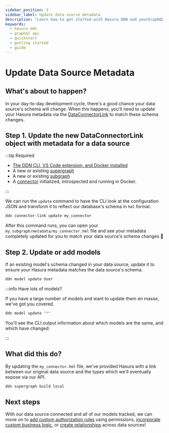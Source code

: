```yaml
---
sidebar_position: 3
sidebar_label: Update data source metadata
description: "Learn how to get started with Hasura DDN and yourGraphQL API."
keywords:
  - hasura ddn
  - graphql api
  - quickstart
  - getting started
  - guide
---
```



# Update Data Source Metadata

## What's about to happen?

In your day-to-day development cycle, there's a good chance your data source's schema will change. When this happens,
you'll need to update your Hasura metadata via the [DataConnectorLink](/supergraph-modeling/data-connector-links.mdx) to
match these schema changes.

<Thumbnail src="/img/get-started/ERD/create-metadata.png" alt="Create source metadata" width="1000px" />

## Step 1. Update the new DataConnectorLink object with metadata for a data source

:::tip Required

- [The DDN CLI, VS Code extension, and Docker installed](/getting-started/build/00-prerequisites.mdx)
- A new or existing [supergraph](/getting-started/build/01-init-supergraph.mdx)
- A new or existing [subgraph](/getting-started/build/02-init-subgraph.mdx)
- A [connector](/getting-started/build/03-connect-to-data/01-connect-a-source.mdx) initialized, introspected and running
  in Docker.

:::

We can run the `update` command to have the CLI look at the configuration JSON and transform it to reflect our
database's schema in `hml` format.

```bash title="Run the following command, updating the referenced name to match your connector:"
ddn connector-link update my_connector
```

After this command runs, you can open your `my_subgraph/metadata/my_connector.hml` file and see your metadata completely
updated for you to match your data source's schema changes 🎉

## Step 2. Update or add models

If an existing model's schema changed in your data source, update it to ensure your Hasura metadata matches the data
source's schema.

```bash
ddn model update User
```

:::info Have lots of models?

If you have a large number of models and want to update them en masse, we've got you covered.

```bash title="Run the following:"
ddn model update "*"
```

You'll see the CLI output information about which models are the same, and which have changed.

:::

## What did this do?

By updating the `my_connector.hml` file, we've provided Hasura with a link between our original data source and the
types which we'll eventually expose via our API.

```bash title="Be sure to create a new build before testing your API:"
ddn supergraph build local
```

## Next steps

With our data source connected and all of our models tracked, we can move on to
[add custom authorization rules](/getting-started/build/05-add-permissions.mdx) using permissions,
[incorporate custom business logic](/getting-started/build/06-add-business-logic.mdx), or
[create relationships](/getting-started/build/07-create-a-relationship.mdx) across data sources!
